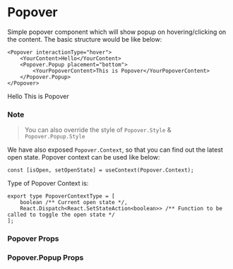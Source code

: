 
<Meta title="Core" component={Popover} />

# Popover

Simple popover component which will show popup on hovering/clicking on the content. The basic structure would be like below:

```tsx
<Popover interactionType="hover">
    <YourContent>Hello</YourContent>
    <Popover.Popup placement="bottom">
        <YourPopoverContent>This is Popover</YourPopoverContent>
    </Popover.Popup>
</Popover>
```

<Preview withToolbar>
    <Story name="Popover" decorators={[withKnobs]}>
        <DummyWrapper>
            <Popover interactionType={select('Interaction Type', interactionTypes, 'hover')}>
                <DummyDiv>Hello</DummyDiv>
                <Popover.Popup
                    placement={select('Placement', placements, 'bottom')}
                    fullWidth={boolean('Full Width', false)}
                    fullHeight={boolean('Full Height', false)}
                    distance="0.5rem"
                >
                    <DummyPopover>This is Popover</DummyPopover>
                </Popover.Popup>
            </Popover>
        </DummyWrapper>
    </Story>
</Preview>

### Note

> You can also override the style of `Popover.Style` & `Popover.Popup.Style`

We have also exposed `Popover.Context`, so that you can find out the latest open state. Popover context can be used like below:

```tsx
const [isOpen, setOpenState] = useContext(Popover.Context);
```

Type of Popover Context is:

```tsx
export type PopoverContextType = [
    boolean /** Current open state */,
    React.Dispatch<React.SetStateAction<boolean>> /** Function to be called to toggle the open state */
];
```

### Popover Props

<Props of={Popover} />

### Popover.Popup Props

<Props of={Popover.Popup} />
